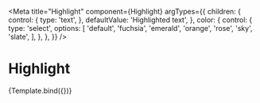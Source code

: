 
<Meta
  title="Highlight"
  component={Highlight}
  argTypes={{
    children: {
      control: {
        type: 'text',
      },
      defaultValue: 'Highlighted text',
    },
    color: {
      control: {
        type: 'select',
        options: [
          'default',
          'fuchsia',
          'emerald',
          'orange',
          'rose',
          'sky',
          'slate',
        ],
      },
    },
  }}
/>


# Highlight

<Canvas>
  <Story name="Default">{Template.bind({})}</Story>
</Canvas>
